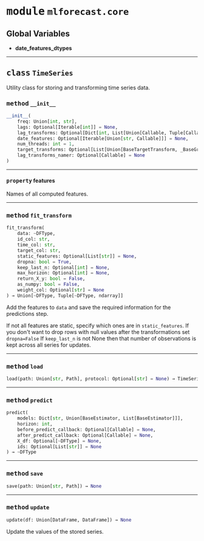 



# <kbd>module</kbd> `mlforecast.core`




**Global Variables**
---------------
- **date_features_dtypes**


---



## <kbd>class</kbd> `TimeSeries`
Utility class for storing and transforming time series data. 



### <kbd>method</kbd> `__init__`

```python
__init__(
    freq: Union[int, str],
    lags: Optional[Iterable[int]] = None,
    lag_transforms: Optional[Dict[int, List[Union[Callable, Tuple[Callable, Any]]]]] = None,
    date_features: Optional[Iterable[Union[str, Callable]]] = None,
    num_threads: int = 1,
    target_transforms: Optional[List[Union[BaseTargetTransform, _BaseGroupedArrayTargetTransform]]] = None,
    lag_transforms_namer: Optional[Callable] = None
)
```






---

#### <kbd>property</kbd> features

Names of all computed features. 



---



### <kbd>method</kbd> `fit_transform`

```python
fit_transform(
    data: ~DFType,
    id_col: str,
    time_col: str,
    target_col: str,
    static_features: Optional[List[str]] = None,
    dropna: bool = True,
    keep_last_n: Optional[int] = None,
    max_horizon: Optional[int] = None,
    return_X_y: bool = False,
    as_numpy: bool = False,
    weight_col: Optional[str] = None
) → Union[~DFType, Tuple[~DFType, ndarray]]
```

Add the features to `data` and save the required information for the predictions step. 

If not all features are static, specify which ones are in `static_features`. If you don't want to drop rows with null values after the transformations set `dropna=False` If `keep_last_n` is not None then that number of observations is kept across all series for updates. 

---



### <kbd>method</kbd> `load`

```python
load(path: Union[str, Path], protocol: Optional[str] = None) → TimeSeries
```





---



### <kbd>method</kbd> `predict`

```python
predict(
    models: Dict[str, Union[BaseEstimator, List[BaseEstimator]]],
    horizon: int,
    before_predict_callback: Optional[Callable] = None,
    after_predict_callback: Optional[Callable] = None,
    X_df: Optional[~DFType] = None,
    ids: Optional[List[str]] = None
) → ~DFType
```





---



### <kbd>method</kbd> `save`

```python
save(path: Union[str, Path]) → None
```





---



### <kbd>method</kbd> `update`

```python
update(df: Union[DataFrame, DataFrame]) → None
```

Update the values of the stored series. 


